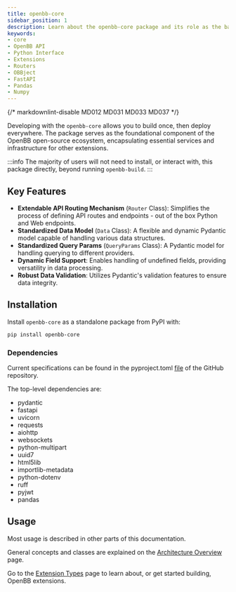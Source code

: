 ```yaml
---
title: openbb-core
sidebar_position: 1
description: Learn about the openbb-core package and its role as the base layer.
keywords:
- core
- OpenBB API
- Python Interface
- Extensions
- Routers
- OBBject
- FastAPI
- Pandas
- Numpy
---
```


{/* markdownlint-disable MD012 MD031 MD033 MD037 */}


<HeadTitle title="OpenBB Core | OpenBB Docs" />

Developing with the `openbb-core` allows you to build once, then deploy everywhere.
The package serves as the foundational component of the OpenBB open-source ecosystem,
encapsulating essential services and infrastructure for other extensions.

:::info
The majority of users will not need to install, or interact with, this package directly, beyond running `openbb-build`.
:::

## Key Features

- **Extendable API Routing Mechanism** (`Router` Class): Simplifies the process of defining API routes and endpoints - out of the box Python and Web endpoints.
- **Standardized Data Model** (`Data` Class): A flexible and dynamic Pydantic model capable of handling various data structures.
- **Standardized Query Params** (`QueryParams` Class): A Pydantic model for handling querying to different providers.
- **Dynamic Field Support**: Enables handling of undefined fields, providing versatility in data processing.
- **Robust Data Validation**: Utilizes Pydantic's validation features to ensure data integrity.

## Installation

Install `openbb-core` as a standalone package from PyPI with:

```sh
pip install openbb-core
```

### Dependencies

Current specifications can be found in the pyproject.toml [file](https://raw.githubusercontent.com/OpenBB-finance/OpenBB/refs/heads/develop/) of the GitHub repository.

The top-level dependencies are:

- pydantic
- fastapi
- uvicorn
- requests
- aiohttp
- websockets
- python-multipart
- uuid7
- html5lib
- importlib-metadata
- python-dotenv
- ruff
- pyjwt
- pandas

## Usage

Most usage is described in other parts of this documentation.

General concepts and classes are explained on the [Architecture Overview](/python/developer/architecture_overview) page.

Go to the [Extension Types](/python/developer/extension_types) page to learn about, or get started building, OpenBB extensions.